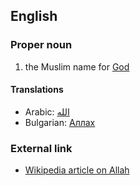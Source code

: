==English==

===Proper noun===

# the Muslim name for [[God]]

====Translations====

*Arabic: [[الله]]
*Bulgarian: [[Аллах]]

===External link===

*[[en:Allah|Wikipedia article on Allah]]